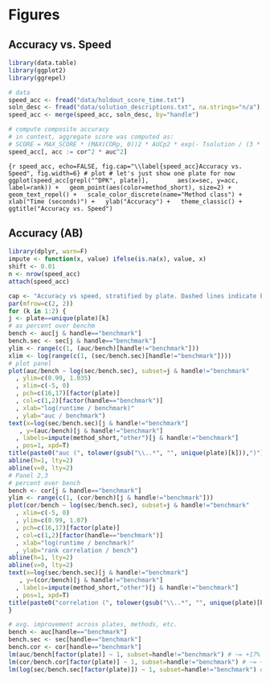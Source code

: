 # Figures

## Accuracy vs. Speed
```r
library(data.table)
library(ggplot2)
library(ggrepel)
```

```r
# data
speed_acc <- fread("data/holdout_score_time.txt")
soln_desc <- fread("data/solution_descriptions.txt", na.strings="n/a")
speed_acc <- merge(speed_acc, soln_desc, by="handle")
```

```r
# compute composite accuracy
# in contest, aggregate score was computed as:
# SCORE = MAX_SCORE * (MAX(CORp, 0))2 * AUCp2 * exp(- Tsolution / (3 * Tbenchmark) )
speed_acc[, acc := cor^2 * auc^2]
```


```{r speed_acc, echo=FALSE, fig.cap="\\label{speed_acc}Accuracy vs. Speed", fig.width=6}
# plot
# let's just show one plate for now
ggplot(speed_acc[grepl("^DPK", plate)],
       aes(x=sec, y=acc, label=rank)) +
  geom_point(aes(color=method_short), size=2) +
  geom_text_repel() +
  scale_color_discrete(name="Method class") +
  xlab("Time (seconds)") +
  ylab("Accuracy") +
  theme_classic() +
  ggtitle("Accuracy vs. Speed")
```

## Accuracy (AB)

```r
library(dplyr, warn=F)
impute <- function(x, value) ifelse(is.na(x), value, x)
shift <- 0.01 
n <- nrow(speed_acc)
attach(speed_acc)
```

```r
cap <- "Accuracy vs speed, stratified by plate. Dashed lines indicate benchmark."
par(mfrow=c(2, 2))
for (k in 1:2) {
j <- plate==unique(plate)[k]
# as percent over benchm
bench <- auc[j & handle=="benchmark"]
bench.sec <- sec[j & handle=="benchmark"]
ylim <- range(c(1, (auc/bench)[handle!="benchmark"]))
xlim <- log(range(c(1, (sec/bench.sec)[handle!="benchmark"])))
# plot panel 
plot(auc/bench ~ log(sec/bench.sec), subset=j & handle!="benchmark"
  , ylim=c(0.99, 1.035)
  , xlim=c(-5, 0)
  , pch=c(16,17)[factor(plate)]
  , col=c(1,2)[factor(handle=="benchmark")]
  , xlab="log(runtime / benchmark)"
  , ylab="auc / benchmark")
text(x=log(sec/bench.sec)[j & handle!="benchmark"]
   , y=(auc/bench)[j & handle!="benchmark"]
  , labels=impute(method_short,"other")[j & handle!="benchmark"]
  , pos=1, xpd=T)
title(paste0("auc (", tolower(gsub("\\..*", "", unique(plate)[k])),")"))
abline(h=1, lty=2)
abline(v=0, lty=2)
# Panel 2,3
# percent over bench
bench <- cor[j & handle=="benchmark"]
ylim <- range(c(1, (cor/bench)[j & handle!="benchmark"]))
plot(cor/bench ~ log(sec/bench.sec), subset=j & handle!="benchmark"
  , xlim=c(-5, 0)
  , ylim=c(0.99, 1.07)
  , pch=c(16,17)[factor(plate)]
  , col=c(1,2)[factor(handle=="benchmark")]
  , xlab="log(runtime / benchmark)"
  , ylab="rank correlation / bench")
abline(h=1, lty=2)
abline(v=0, lty=2)
text(x=log(sec/bench.sec)[j & handle!="benchmark"]
   , y=(cor/bench)[j & handle!="benchmark"]
  , labels=impute(method_short,"other")[j & handle!="benchmark"]
  , pos=1, xpd=T)
title(paste0("correlation (", tolower(gsub("\\..*", "", unique(plate)[k])), ")"))
}
```


```r
# avg. improvement across plates, methods, etc. 
bench <- auc[handle=="benchmark"]
bench.sec <- sec[handle=="benchmark"]
bench.cor <- cor[handle=="benchmark"]
lm(auc/bench[factor(plate)] ~ 1, subset=handle!="benchmark") # ~= +17%
lm(cor/bench.cor[factor(plate)] ~ 1, subset=handle!="benchmark") # ~= +27%
lm(log(sec/bench.sec[factor(plate)]) ~ 1, subset=handle!="benchmark") # ~= -1.8
```